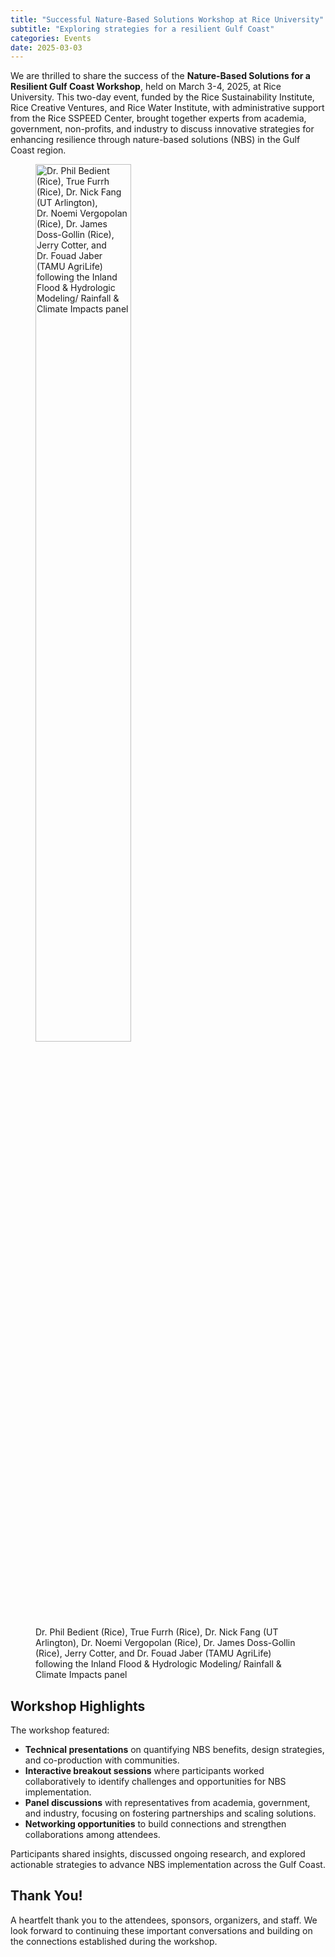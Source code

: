 ```yaml
---
title: "Successful Nature-Based Solutions Workshop at Rice University"
subtitle: "Exploring strategies for a resilient Gulf Coast"
categories: Events
date: 2025-03-03
---
```


We are thrilled to share the success of the **Nature-Based Solutions for a Resilient Gulf Coast Workshop**, held on March 3-4, 2025, at Rice University.
This two-day event, funded by the Rice Sustainability Institute, Rice Creative Ventures, and Rice Water Institute, with administrative support from the Rice SSPEED Center, brought together experts from academia, government, non-profits, and industry to discuss innovative strategies for enhancing resilience through nature-based solutions (NBS) in the Gulf Coast region.

::: {.center}
![Dr. Phil Bedient (Rice), True Furrh (Rice), Dr.  Nick Fang (UT Arlington), Dr. Noemi Vergopolan (Rice), Dr. James Doss-Gollin (Rice), Jerry Cotter, and Dr. Fouad Jaber (TAMU AgriLife) following the Inland Flood & Hydrologic Modeling/ Rainfall & Climate Impacts panel](../../_assets/img/research/2025-03-03-nbs-workshop.jpg){fig-align="center" width="60%"}
:::

## Workshop Highlights

The workshop featured:

- **Technical presentations** on quantifying NBS benefits, design strategies, and co-production with communities.
- **Interactive breakout sessions** where participants worked collaboratively to identify challenges and opportunities for NBS implementation.
- **Panel discussions** with representatives from academia, government, and industry, focusing on fostering partnerships and scaling solutions.
- **Networking opportunities** to build connections and strengthen collaborations among attendees.

Participants shared insights, discussed ongoing research, and explored actionable strategies to advance NBS implementation across the Gulf Coast.

## Thank You!

A heartfelt thank you to the attendees, sponsors, organizers, and staff. 
We look forward to continuing these important conversations and building on the connections established during the workshop.
